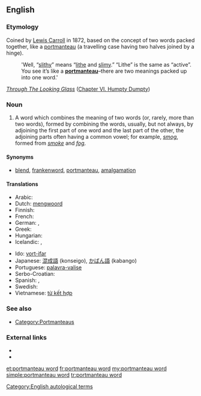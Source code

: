 ==English==

===Etymology===
Coined by [[w:Lewis Carroll|Lewis Carroll]] in 1872, based on the concept of two words packed together, like a [[portmanteau]] (a travelling case having two halves joined by a hinge).
: 'Well, “[[slithy]]” means “[[lithe]] and [[slimy]].” “Lithe” is the same as “active”. You see it’s like a '''[[portmanteau]]'''–there are two meanings packed up into one word.'
''[[s:Through The Looking Glass (And What Alice Found There)|Through The Looking Glass]]'' ([[s:Through the Looking Glass (And What Alice Found There)/Chapter VI|Chapter VI. Humpty Dumpty]])

===Noun===
{{en-noun|head=[[portmanteau]] [[word]]}}

# {{linguistics}} A word which combines the meaning of two words (or, rarely, more than two words), formed by combining the words, usually, but not always, by adjoining the first part of one word and the last part of the other, the adjoining parts often having a common vowel; for example, ''[[smog]]'', formed from ''[[smoke]]'' and ''[[fog]]''.

====Synonyms====
* [[blend]], [[frankenword]], [[portmanteau]], [[amalgamation]]

====Translations====
{{trans-top|word which combines the meaning of two words}}
* Arabic: {{Arab|[[كلمة منحوتة من كلمتين]]}} {{f}}
* Dutch: [[mengwoord]] {{n}}
* Finnish: {{t-|fi|sulautuma}}
* French: {{t+|fr|mot-valise|m}}
* German: {{t+|de|Kofferwort|n}}, {{t-|de|Portmanteau|n}}
* Greek: {{t+|el|σύμμειγμα|n|tr=sýmmeigma|sc=Grek}}
* Hungarian: {{t-|hu|vegyülékszó}}
* Icelandic: {{t-|is|samrunaorð|n}}, {{t-|is|frakkaorð|n}}
{{trans-mid}}
* Ido: [[vort-ifar]]
* Japanese: [[混成語]] (konseigo), [[かばん語]] (kabango)
* Portuguese: [[palavra-valise]] {{f}}
* Serbo-Croatian: {{t-|sh|кованица|f|tr=kovanica|sc=Cyrl}}
* Spanish: {{t-|es|palabra baúl|f}}, {{t+|es|contracción|f}}
* Swedish: {{t+|sv|teleskopord|n}}
* Vietnamese: [[từ kết hợp]] <!-- This literal translation back into English belongs on the Vietnamese page (''literally: "combined word"'') -->
{{trans-bottom}}

===See also===
* [[:Category:English blends|Category:Portmanteaus]]

===External links===
* {{pedia}}
* {{pedia|List of portmanteaus}}

[[Category:English autological terms]]

[[et:portmanteau word]]
[[fr:portmanteau word]]
[[my:portmanteau word]]
[[simple:portmanteau word]]
[[tr:portmanteau word]]